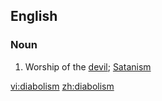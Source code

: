 ==English==

===Noun===
{{en-noun}}

# Worship of the [[devil]]; [[Satanism]]

[[vi:diabolism]]
[[zh:diabolism]]